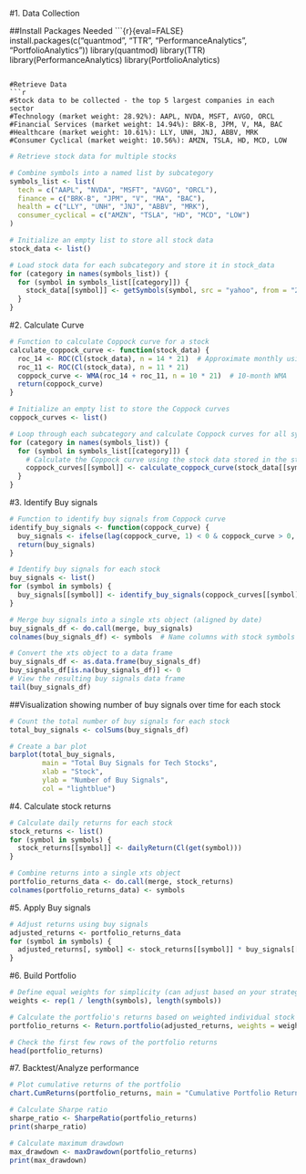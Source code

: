 #1. Data Collection

##Install Packages Needed
```{r}{eval=FALSE}
install.packages(c("quantmod", "TTR", "PerformanceAnalytics", "PortfolioAnalytics"))
library(quantmod)
library(TTR)
library(PerformanceAnalytics)
library(PortfolioAnalytics)

```

#Retrieve Data
```r
#Stock data to be collected - the top 5 largest companies in each sector
#Technology (market weight: 28.92%): AAPL, NVDA, MSFT, AVGO, ORCL
#Financial Services (market weight: 14.94%): BRK-B, JPM, V, MA, BAC
#Healthcare (market weight: 10.61%): LLY, UNH, JNJ, ABBV, MRK
#Consumer Cyclical (market weight: 10.56%): AMZN, TSLA, HD, MCD, LOW
```

```r
# Retrieve stock data for multiple stocks

# Combine symbols into a named list by subcategory
symbols_list <- list(
  tech = c("AAPL", "NVDA", "MSFT", "AVGO", "ORCL"),
  finance = c("BRK-B", "JPM", "V", "MA", "BAC"),
  health = c("LLY", "UNH", "JNJ", "ABBV", "MRK"),
  consumer_cyclical = c("AMZN", "TSLA", "HD", "MCD", "LOW")
)

# Initialize an empty list to store all stock data
stock_data <- list()

# Load stock data for each subcategory and store it in stock_data
for (category in names(symbols_list)) {
  for (symbol in symbols_list[[category]]) {
    stock_data[[symbol]] <- getSymbols(symbol, src = "yahoo", from = "2010-01-01", to = Sys.Date(), auto.assign = FALSE)
  }
}

```

#2. Calculate Curve

```r
# Function to calculate Coppock curve for a stock
calculate_coppock_curve <- function(stock_data) {
  roc_14 <- ROC(Cl(stock_data), n = 14 * 21)  # Approximate monthly using 21 trading days
  roc_11 <- ROC(Cl(stock_data), n = 11 * 21)
  coppock_curve <- WMA(roc_14 + roc_11, n = 10 * 21)  # 10-month WMA
  return(coppock_curve)
}

# Initialize an empty list to store the Coppock curves
coppock_curves <- list()

# Loop through each subcategory and calculate Coppock curves for all symbols
for (category in names(symbols_list)) {
  for (symbol in symbols_list[[category]]) {
    # Calculate the Coppock curve using the stock data stored in the stock_data list
    coppock_curves[[symbol]] <- calculate_coppock_curve(stock_data[[symbol]])
  }
}

```

#3. Identify Buy signals

```r
# Function to identify buy signals from Coppock curve
identify_buy_signals <- function(coppock_curve) {
  buy_signals <- ifelse(lag(coppock_curve, 1) < 0 & coppock_curve > 0, 1, 0)
  return(buy_signals)
}

# Identify buy signals for each stock
buy_signals <- list()
for (symbol in symbols) {
  buy_signals[[symbol]] <- identify_buy_signals(coppock_curves[[symbol]])
}

# Merge buy signals into a single xts object (aligned by date)
buy_signals_df <- do.call(merge, buy_signals)
colnames(buy_signals_df) <- symbols  # Name columns with stock symbols

# Convert the xts object to a data frame
buy_signals_df <- as.data.frame(buy_signals_df)
buy_signals_df[is.na(buy_signals_df)] <- 0
# View the resulting buy signals data frame
tail(buy_signals_df)

```

##Visualization showing number of buy signals over time for each stock
```r
# Count the total number of buy signals for each stock
total_buy_signals <- colSums(buy_signals_df)

# Create a bar plot
barplot(total_buy_signals, 
        main = "Total Buy Signals for Tech Stocks",
        xlab = "Stock",
        ylab = "Number of Buy Signals",
        col = "lightblue")
```


#4. Calculate stock returns
```r
# Calculate daily returns for each stock
stock_returns <- list()
for (symbol in symbols) {
  stock_returns[[symbol]] <- dailyReturn(Cl(get(symbol)))
}

# Combine returns into a single xts object
portfolio_returns_data <- do.call(merge, stock_returns)
colnames(portfolio_returns_data) <- symbols


```

#5. Apply Buy signals

```r
# Adjust returns using buy signals
adjusted_returns <- portfolio_returns_data
for (symbol in symbols) {
  adjusted_returns[, symbol] <- stock_returns[[symbol]] * buy_signals[[symbol]]
}

```

#6. Build Portfolio

```r
# Define equal weights for simplicity (can adjust based on your strategy)
weights <- rep(1 / length(symbols), length(symbols))

# Calculate the portfolio's returns based on weighted individual stock returns
portfolio_returns <- Return.portfolio(adjusted_returns, weights = weights)

# Check the first few rows of the portfolio returns
head(portfolio_returns)

```

#7. Backtest/Analyze performance

```r
# Plot cumulative returns of the portfolio
chart.CumReturns(portfolio_returns, main = "Cumulative Portfolio Returns", legend.loc = "bottomleft")

# Calculate Sharpe ratio
sharpe_ratio <- SharpeRatio(portfolio_returns)
print(sharpe_ratio)

# Calculate maximum drawdown
max_drawdown <- maxDrawdown(portfolio_returns)
print(max_drawdown)

```